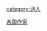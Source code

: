 {{Commonscat|Poets by country}}
{{Categories by country|nocat}}

[[Category:各国作家|]]
[[category:诗人|category:诗人]]